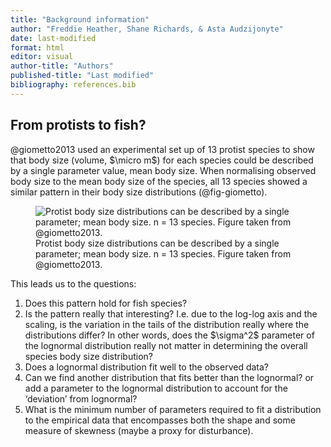 ```yaml
---
title: "Background information"
author: "Freddie Heather, Shane Richards, & Asta Audzijonyte"
date: last-modified
format: html
editor: visual
author-title: "Authors"
published-title: "Last modified"
bibliography: references.bib
---
```


## From protists to fish?

@giometto2013 used an experimental set up of 13 protist species to show that body size (volume, $\micro m$) for each species could be described by a single parameter value, mean body size. When normalising observed body size to the mean body size of the species, all 13 species showed a similar pattern in their body size distributions (@fig-giometto).

![Protist body size distributions can be described by a single parameter; mean body size. n = 13 species. Figure taken from @giometto2013.](images/image-2136353540.png){#fig-giometto}

This leads us to the questions:

1.  Does this pattern hold for fish species?
2.  Is the pattern really that interesting? I.e. due to the log-log axis and the scaling, is the variation in the tails of the distribution really where the distributions differ? In other words, does the \$\\sigma\^2\$ parameter of the lognormal distribution really not matter in determining the overall species body size distribution?
3.  Does a lognormal distribution fit well to the observed data?
4.  Can we find another distribution that fits better than the lognormal? or add a parameter to the lognormal distribution to account for the 'deviation' from lognormal?
5.  What is the minimum number of parameters required to fit a distribution to the empirical data that encompasses both the shape and some measure of skewness (maybe a proxy for disturbance).
